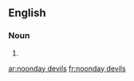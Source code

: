 ==English==

===Noun===
{{head|en|plural}}

# {{plural of|noonday devil|lang=en|nocat=1}}

[[ar:noonday devils]]
[[fr:noonday devils]]